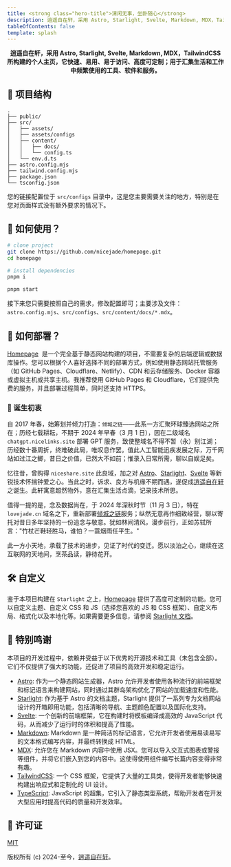 ```yaml
---
title: <strong class="hero-title">清闲无事，坐卧随心</strong>
description: 逍遥自在轩，采用 Astro, Starlight, Svelte, Markdown, MDX，TailwindCSS 所构建的个人主页，它快速、易用、易于访问、高度可定制；用于汇集生活和工作中频繁使用的工具、软件和服务。
tableOfContents: false
template: splash
---
```


<div align="center">
  <strong>
    逍遥自在轩，采用 Astro, Starlight, Svelte, Markdown, MDX，TailwindCSS 所构建的个人主页，它快速、易用、易于访问、高度可定制；用于汇集生活和工作中频繁使用的工具、软件和服务。
  </strong>
</div>

## 🚀 项目结构

```
.
├── public/
├── src/
│   ├── assets/
│   ├── assets/configs
│   ├── content/
│   │   ├── docs/
│   │   └── config.ts
│   └── env.d.ts
├── astro.config.mjs
├── tailwind.config.mjs
├── package.json
└── tsconfig.json
```

您的链接配置位于 `src/configs` 目录中，这是您主要需要关注的地方，特别是在您对页面样式没有额外要求的情况下。

## 🏹 如何使用？

```bash
# clone project
git clone https://github.com/nicejade/homepage.git
cd homepage

# install dependencies
pnpm i

pnpm start
```

接下来您只需要按照自己的需求，修改配置即可；主要涉及文件：`astro.config.mjs`、`src/configs`、`src/content/docs/*.mdx`。

## 🚀 如何部署？

[Homepage](https://github.com/nicejade/homepage)  是一个完全基于静态网站构建的项目，不需要复杂的后端逻辑或数据库操作。您可以根据个人喜好选择不同的部署方式，例如使用静态网站托管服务（如 GitHub Pages、Cloudflare、Netlify）、CDN 和云存储服务、Docker 容器或虚拟主机或共享主机。我推荐使用 GitHub Pages 和 Cloudflare，它们提供免费的服务，并且部署过程简单，同时还支持 HTTPS。

### 🦚 诞生初衷

自 2017 年春，始筹划并倾力打造：`倾城之链`——此系一方汇聚环球臻选网站之所在；历经七载耕耘，不期于 2024 年早春（3 月 1 日），因在二级域名 `chatgpt.nicelinks.site` 部署 GPT 服务，致使整域名不得不暂（永）别江湖；历经数十番周折，终难破此局，唯叹息作罢。值此人工智能迅疾发展之际，万千网站如过江之鲫，昔日之价值，已然大不如前；惟录入日常所需，聊以自娱足矣。

忆往昔，曾购得 `niceshare.site` 此良域，加之对 [Astro](https://site.lovejade.cn/post/63788ad1049fa51046c4a5bd)、[Starlight](https://site.lovejade.cn/post/65db0fd9f4e2d519ef5cc1ec)、[Svelte](https://site.lovejade.cn/post/62a9c2ad90509e23cea772c0) 等新锐技术怀揣钟爱之心。当此之时，诉求、良方与机缘不期而遇，遂促成[逍遥自在轩](https://www.niceshare.site/)之诞生。此轩寓意超然物外，意在汇集生活点滴，记录技术所思。

值得一提的是，念及数据尚在，于 2024 年深秋时节（11 月 3 日），特在 `lovejade.cn` 域名之下，重新部署[倾城之链](https://site.lovejade.cn/?ref=niceshare.site)服务；纵然无意再作细致经营，聊以寄托对昔日多年坚持的一份追念与敬意。犹如林间清风，漫步前行，正如苏轼所言："竹杖芒鞋轻胜马，谁怕？一蓑烟雨任平生。"

此一方小天地，承载了技术的进步，见证了时代的变迁。愿以淡泊之心，继续在这互联网的天地间，烹茶品读，静待花开。

## 🛠️ 自定义

鉴于本项目构建在 `Starlight` 之上，[Homepage](https://github.com/nicejade/homepage) 提供了高度可定制的功能。您可以自定义主题、自定义 CSS 和 JS（选择您喜欢的 JS 和 CSS 框架）、自定义布局、格式化以及本地化等。如果需要更多信息，请参阅 [Starlight 文档](https://starlight.astro.build/zh-cn/getting-started/)。

## 🙌 特别鸣谢

本项目的开发过程中，依赖并受益于以下优秀的开源技术和工具（未包含全部）。它们不仅提供了强大的功能，还促进了项目的高效开发和稳定运行。

- [Astro](https://astro.build/): 作为一个静态网站生成器，Astro 允许开发者使用各种流行的前端框架和标记语言来构建网站，同时通过其群岛架构优化了网站的加载速度和性能。
- [Starlight](https://starlight.astro.build/zh-cn/getting-started/): 作为基于 Astro 的文档主题，Starlight 提供了一系列专为文档网站设计的开箱即用功能，包括清晰的导航、主题颜色配置以及国际化支持。
- [Svelte](https://svelte.dev/): 一个创新的前端框架，它在构建时将模板编译成高效的 JavaScript 代码，从而减少了运行时的体积和提高了性能。
- [Markdown](https://www.markdownguide.org/): Markdown 是一种简洁的标记语言，它允许开发者使用易读易写的文本格式编写内容，并最终转换成 HTML。
- [MDX](https://mdxjs.com/): 允许您在 Markdown 内容中使用 JSX。您可以导入交互式图表或警报等组件，并将它们嵌入到您的内容中。这使得使用组件编写长篇内容变得非常有趣。
- [TailwindCSS](https://tailwindcss.com/): 一个 CSS 框架，它提供了大量的工具类，使得开发者能够快速构建出响应式和定制化的 UI 设计。
- [TypeScript](https://www.typescriptlang.org/): JavaScript 的超集，它引入了静态类型系统，帮助开发者在开发大型应用时提高代码的质量和开发效率。

## 📄 许可证

[MIT](http://opensource.org/licenses/MIT)

版权所有 (c) 2024-至今，[逍遥自在轩](https://www.niceshare.site/)。